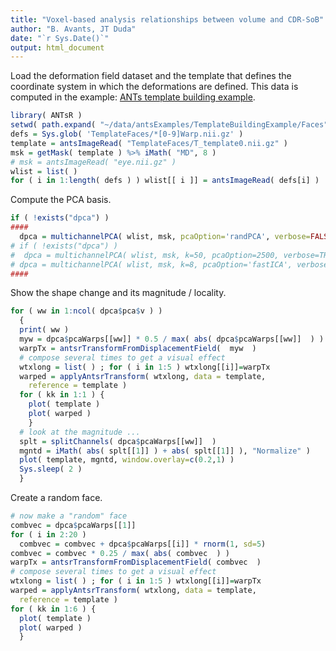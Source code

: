```yaml
---
title: "Voxel-based analysis relationships between volume and CDR-SoB"
author: "B. Avants, JT Duda"
date: "`r Sys.Date()`"
output: html_document
---
```


Load the deformation field dataset and the template that defines the coordinate
system in which the deformations are defined. This data is computed in the example:
[ANTs template building example](https://github.com/ntustison/TemplateBuildingExample).

```r
library( ANTsR )
setwd( path.expand( "~/data/antsExamples/TemplateBuildingExample/Faces" ) )
defs = Sys.glob( 'TemplateFaces/*[0-9]Warp.nii.gz' )
template = antsImageRead( "TemplateFaces/T_template0.nii.gz" )
msk = getMask( template ) %>% iMath( "MD", 8 )
# msk = antsImageRead( "eye.nii.gz" )
wlist = list( )
for ( i in 1:length( defs ) ) wlist[[ i ]] = antsImageRead( defs[i] )
```

Compute the PCA basis.

```r
if ( !exists("dpca") )
####
  dpca = multichannelPCA( wlist, msk, pcaOption='randPCA', verbose=FALSE )
# if ( !exists("dpca") )
#  dpca = multichannelPCA( wlist, msk, k=50, pcaOption=2500, verbose=TRUE )
# dpca = multichannelPCA( wlist, msk, k=8, pcaOption='fastICA', verbose=TRUE )
####
```

Show the shape change and its magnitude / locality.

```r
for ( ww in 1:ncol( dpca$pca$v ) )
  {
  print( ww )
  myw = dpca$pcaWarps[[ww]] * 0.5 / max( abs( dpca$pcaWarps[[ww]]  ) ) * (-1)
  warpTx = antsrTransformFromDisplacementField(  myw  )
  # compose several times to get a visual effect
  wtxlong = list( ) ; for ( i in 1:5 ) wtxlong[[i]]=warpTx
  warped = applyAntsrTransform( wtxlong, data = template,
    reference = template )
  for ( kk in 1:1 ) {
    plot( template )
    plot( warped )
    }
  # look at the magnitude ...
  splt = splitChannels( dpca$pcaWarps[[ww]]  )
  mgntd = iMath( abs( splt[[1]] ) + abs( splt[[1]] ), "Normalize" )
  plot( template, mgntd, window.overlay=c(0.2,1) )
  Sys.sleep( 2 )
  }
```

Create a random face.

```r
# now make a "random" face
combvec = dpca$pcaWarps[[1]]
for ( i in 2:20 )
  combvec = combvec + dpca$pcaWarps[[i]] * rnorm(1, sd=5)
combvec = combvec * 0.25 / max( abs( combvec  ) )
warpTx = antsrTransformFromDisplacementField( combvec  )
# compose several times to get a visual effect
wtxlong = list( ) ; for ( i in 1:5 ) wtxlong[[i]]=warpTx
warped = applyAntsrTransform( wtxlong, data = template,
  reference = template )
for ( kk in 1:6 ) {
  plot( template )
  plot( warped )
  }
```
